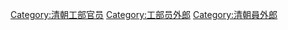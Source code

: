 [[Category:清朝工部官员|Category:清朝工部官员]]
[[Category:工部员外郎|Category:工部员外郎]]
[[Category:清朝員外郎|Category:清朝員外郎]]
